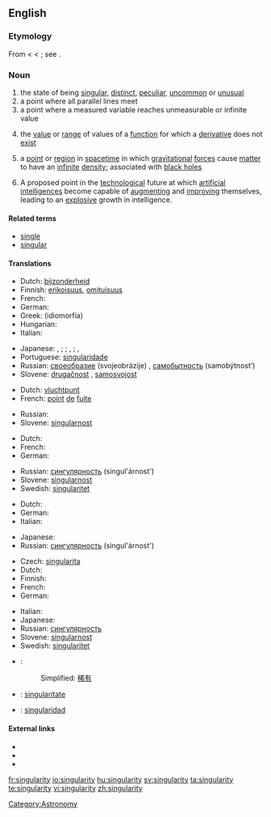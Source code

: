 {{wikipedia}}
==English==

===Etymology===
From {{etyl|fro}} {{term|singularite}} < {{LL.}} {{term|singularitas||singleness}} < {{etyl|la}} {{term|singularis|lang=la||single}}; see {{term|singular}}.

===Noun===
{{en-noun|singularities}}

# the state of being [[singular]], [[distinct]], [[peculiar]], [[uncommon]] or [[unusual]]
# a point where all parallel lines meet
# a point where a measured variable reaches unmeasurable or infinite value
# {{mathematics}} the [[value]] or [[range]] of values of a [[function]] for which a [[derivative]] does not [[exist]]
# {{physics}} a [[point]] or [[region]] in [[spacetime]] in which [[gravitational]] [[force]]s cause [[matter]] to have an [[infinite]] [[density]]; associated with [[black hole]]s
# A proposed point in the [[technological]] future at which [[artificial intelligence]]s become capable of [[augment]]ing and [[improve|improving]] themselves, leading to an [[explosive]] growth in intelligence.

====Related terms====
* [[single]]
* [[singular]]

====Translations====
{{trans-top|peculiar}}
* Dutch: [[bijzonderheid]] {{f}}
* Finnish: [[erikoisuus]], [[omituisuus]]
* French: {{t+|fr|singularité|f}}
* German: {{t+|de|Eigenheit|f}}
* Greek: {{t|el|ιδιομορφία|f|sc=Grek}} (idiomorfía)
* Hungarian: {{t|hu|szingularitás}}
* Italian: {{t-|it|singolarità|f}}
{{trans-mid}}
* Japanese: {{qualifier|singular}} {{t|ja|単独性|tr=tandokusē|sc=Jpan}}, {{t|ja|単一性|tr=tan'itsusē|sc=Jpan}}; {{qualifier|uncommon}} {{t|ja|特異性|tr=tokuisē|sc=Jpan}}; {{qualifier|odd}} {{t|ja|奇妙|tr=kimyō|sc=Jpan}}, {{t-|ja|風変わり|tr=fūgawari|sc=Jpan}}; {{qualifier|supremely rare}} {{t-|ja|非凡|tr=hibon|sc=Jpan}}, {{t-|ja|希有|tr=keu|sc=Jpan}}
* Portuguese: [[singularidade]] {{f}}
* Russian: [[своеобразие]] (svojeobrázije) {{n}}, [[самобытность]] (samobýtnost’) {{f}}
* Slovene: [[drugačnost]] {{f}}, [[samosvojost]] {{f}}
{{trans-bottom}}

{{trans-top|point where all lines meet}}
* Dutch: [[vluchtpunt]] {{n}}
* French: [[point]] {{m}} [[de]] [[fuite]]
{{trans-mid}}
* Russian: {{t+|ru|сингулярность|f|tr=singul'árnost'|sc=Cyrl}}
* Slovene: [[singularnost]] {{f}}
{{trans-bottom}}

{{trans-top|point where infinite value is reached}}
* Dutch: {{t-|nl|singulariteit|f}}
* French: {{t+|fr|singularité|f}}
* German: {{t+|de|Singularität|f}}
{{trans-mid}}
* Russian: [[сингулярность]] (singul'árnost') {{f}}
* Slovene: [[singularnost]] {{f}}
* Swedish: [[singularitet]] {{c}}
{{trans-bottom}}

{{trans-top|mathematics: value for which a derivative does not exist}}
* Dutch: {{t-|nl|singulariteit|f}}
* German: {{t+|de|Singularität|f}}
* Italian: {{t-|it|singolarità|f}}
{{trans-mid}}
* Japanese: {{t|ja|特異点|tr=tokuiten|sc=Jpan}}
* Russian: [[сингулярность]] (singul'árnost') {{f}}
{{trans-bottom}}

{{trans-top|physics: point of infinite density}}
* Czech: [[singularita]] {{f}}
* Dutch: {{t-|nl|singulariteit|f}}
* Finnish: {{t-|fi|singulariteetti}}
* French: {{t+|fr|singularité|f}}
* German: {{t+|de|Singularität|f}}
{{trans-mid}}
* Italian: {{t-|it|singolarità|f}}
* Japanese: {{t|ja|特異点|tr=tokuiten|sc=Jpan}}
* Russian: [[сингулярность]]
* Slovene: [[singularnost]] {{f}}
* Swedish: [[singularitet]] {{c}}
{{trans-bottom}}

{{checktrans-top}}
* {{ttbc|Chinese}}:
*: Simplified: [[稀有]]
* {{ttbc|Interlingua}}: [[singularitate]]
* {{ttbc|Spanish}}: [[singularidad]] {{f}}
{{trans-bottom}}

====External links====
* {{R:Webster 1913}}
* {{R:Century 1911}}
* {{R:OneLook}}

[[Category:Astronomy]]

[[fr:singularity]]
[[io:singularity]]
[[hu:singularity]]
[[sv:singularity]]
[[ta:singularity]]
[[te:singularity]]
[[vi:singularity]]
[[zh:singularity]]